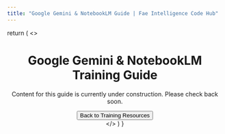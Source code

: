 ```yaml
---
title: "Google Gemini & NotebookLM Guide | Fae Intelligence Code Hub"
---
```



  return (
    <>
      <Header />
      <main>
        <Container className="py-12 text-center">
          <Brain className="h-16 w-16 text-accent mx-auto mb-4" />
          <h1 className="text-3xl sm:text-4xl md:text-5xl font-bold mb-4 text-primary">
            Google Gemini & NotebookLM Training Guide
          </h1>
          <p className="text-lg text-muted-foreground mb-8">
            Content for this guide is currently under construction. Please check back soon.
          </p>
          <Button asChild>
            <Link href="/training-resources">Back to Training Resources</Link>
          </Button>
        </Container>
      </main>
      <Footer />
    </>
  )
}
